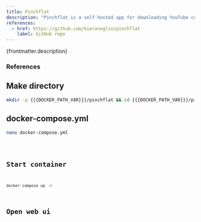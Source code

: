 ```yaml
---
title: Pinchflat
description: "Pinchflat is a self-hosted app for downloading YouTube content built using yt-dlp. It's designed to be lightweight, self-contained and easy to use."
references:
  - href: https://github.com/kieraneglin/pinchflat
    label: GitHub repo
---
```



<p>{frontmatter.description}</p>

### References

<ReferenceLinks references={frontmatter.references} />

## Make directory

```sh
mkdir -p {{{DOCKER_PATH_VAR}}}/pinchflat && cd {{{DOCKER_PATH_VAR}}}/pinchflat
```

## docker-compose.yml

```sh
nano docker-compose.yml
```

<Code lang="yml" title="docker-compose.yml" code={yaml} />

## Start container

```sh
docker compose up -d
```

## Open web ui

<OpenWebUI port="8945" />
